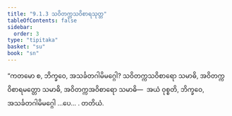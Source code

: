 ```yaml
---
title: "9.1.3 သဝိတက္ကသဝိစာရသုတ္တ"
tableOfContents: false
sidebar:
  order: 3
type: "tipitaka"
basket: "su"
book: "sn"
---
```



<DynamicBreadcrumb />

<Division number="368" book="sn" e="ch" v="18" p="333">

<Paragraph number="1675" book="sn">
“ကတမော စ, ဘိက္ခဝေ, အသင်္ခတဂါမိမဂ္ဂေါ? သဝိတက္ကသဝိစာရော သမာဓိ, အဝိတက္ကဝိစာရမတ္တော သမာဓိ, အဝိတက္ကအဝိစာရော သမာဓိ—  အယံ ဝုစ္စတိ, ဘိက္ခဝေ, အသင်္ခတဂါမိမဂ္ဂေါ …ပေ… .

</Paragraph>
</Division>

<Paragraph number="1676" type="center" book="sn">
တတိယံ.
</Paragraph>